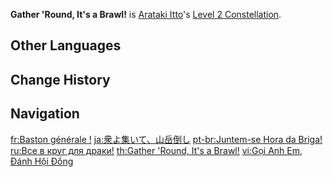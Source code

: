 {{Constellation Infobox
|image       = Constellation Gather 'Round, It's a Brawl!.png
|description = After using [[Royal Descent: Behold, Itto the Evil!]], each party member whose Element is {{Geo}} will decrease that skill's CD by 1.5s and restore 6 Energy to Arataki Itto.<br />CD can be decreased by up to 4.5s in this manner. Max 18 Energy can be restored in this manner.
|level       = 2
|character   = Arataki Itto
|utility1    = Energy
|utility2    = Cooldown Reduction
}}
'''Gather 'Round, It's a Brawl!''' is [[Arataki Itto]]'s [[Level 2 Constellation]].

==Other Languages==
{{Other Languages
|en      = Gather 'Round, It's a Brawl!
|zhs     = 纠集众人，斗倒御岳
|zhs_rm  = Jiūjí Zhòngrén, Dòu Dǎo Yùyuè
|zht     = 糾集眾人，鬥倒御岳
|zht_rm  = Jiūjí Zhòngrén, Dòu Dǎo Yùyuè
|zh_tl   = 
|ja      = 衆よ集いて、山岳倒し
|ja_rm   = Shuu yo Sudaite, Sangaku Taoshi
|ja_tl   = Swarm in Great Numbers, Bringing Down a Mountain Chain
|ko      = 모두의 힘을 모아, 산을 무너뜨려라
|ko_rm   = Modu-ui Him-eul Mo'a, San-eul Muneotteuryeora
|ko_tl   = Gather Everyone's Strength and Break down The Mountain
|es      = ¡Todos contra todos!
|es_tl   = Everyone versus Everyone!
|fr      = Baston générale !
|fr_tl   = General Free-For-All Brawl!
|ru      = Все в круг для драки!
|ru_tl   = Everyone Gather Around for a Brawl!
|th      = Gather 'Round, It's a Brawl!
|vi      = Gọi Anh Em, Đánh Hội Đồng
|vi_tl   = 
|de      = Sieh gut her!
|de_tl   = Look Closely!
|id      = Gather 'Round, It's a Brawl!
|pt      = Juntem-se, Hora da Briga!
|pt_tl   = Gather, Time for the Fight!
|tr      = Toplanın, Kavga Var!
|tr_tl   = 
|it      = Accorrete, è l'ora della rissa!
|it_tl   = Hurry Up, It's Time For a Fight!
}}

==Change History==
{{Change History|2.3}}

==Navigation==
{{Talent Navbox|Arataki Itto}}

[[fr:Baston générale !]]
[[ja:衆よ集いて、山岳倒し]]
[[pt-br:Juntem-se Hora da Briga!]]
[[ru:Все в круг для драки!]]
[[th:Gather 'Round, It's a Brawl!]]
[[vi:Gọi Anh Em, Đánh Hội Đồng]]